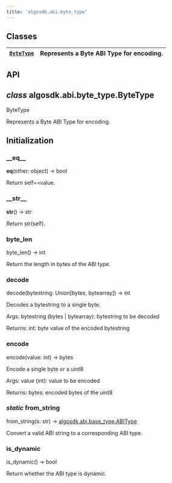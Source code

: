 ```yaml
---
title: 'algosdk.abi.byte_type'
---
```


<a id='module-algosdk.abi.byte_type'></a>

<a id='algosdk-abi-byte-type'></a>

<a id='module-contents'></a>

<a id='classes'></a>

## Classes

| [`ByteType`](#algosdk.abi.byte_type.ByteType) | Represents a Byte ABI Type for encoding. |
| --------------------------------------------- | ---------------------------------------- |

<a id='api'></a>

## API

<a id='algosdk.abi.byte_type.ByteType'></a>

## _class_ algosdk.abi.byte_type.ByteType

ByteType

Represents a Byte ABI Type for encoding.

## Initialization

<a id='algosdk.abi.byte_type.ByteType.__eq__'></a>

### \_\_eq\_\_

**eq**(other: object) → bool

Return self==value.

<a id='algosdk.abi.byte_type.ByteType.__str__'></a>

### \_\_str\_\_

**str**() → str

Return str(self).

<a id='algosdk.abi.byte_type.ByteType.byte_len'></a>

### byte_len

byte_len() → int

Return the length in bytes of the ABI type.

<a id='algosdk.abi.byte_type.ByteType.decode'></a>

### decode

decode(bytestring: Union[bytes, bytearray]) → int

Decodes a bytestring to a single byte.

Args:
bytestring (bytes | bytearray): bytestring to be decoded

Returns:
int: byte value of the encoded bytestring

<a id='algosdk.abi.byte_type.ByteType.encode'></a>

### encode

encode(value: int) → bytes

Encode a single byte or a uint8

Args:
value (int): value to be encoded

Returns:
bytes: encoded bytes of the uint8

<a id='algosdk.abi.byte_type.ByteType.from_string'></a>

### _static_ from_string

from_string(s: str) → [algosdk.abi.base_type.ABIType](algosdk.abi.base_type.mdx#algosdk.abi.base_type.ABIType)

Convert a valid ABI string to a corresponding ABI type.

<a id='algosdk.abi.byte_type.ByteType.is_dynamic'></a>

### is_dynamic

is_dynamic() → bool

Return whether the ABI type is dynamic.
